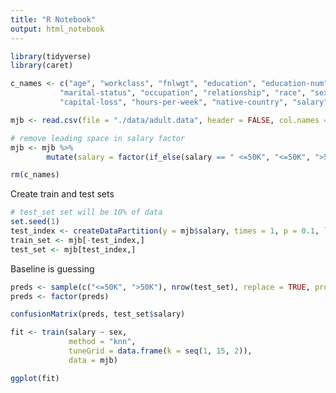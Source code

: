 ```yaml
---
title: "R Notebook"
output: html_notebook
---
```


```r

library(tidyverse)
library(caret)

c_names <- c("age", "workclass", "fnlwgt", "education", "education-num",
           "marital-status", "occupation", "relationship", "race", "sex", "capital-gain",
           "capital-loss", "hours-per-week", "native-country", "salary")

mjb <- read.csv(file = "./data/adult.data", header = FALSE, col.names = c_names)

# remove leading space in salary factor
mjb <- mjb %>% 
        mutate(salary = factor(if_else(salary == " <=50K", "<=50K", ">50K")))

rm(c_names)

```

Create train and test sets
```r

# test_set set will be 10% of data
set.seed(1)
test_index <- createDataPartition(y = mjb$salary, times = 1, p = 0.1, list = FALSE)
train_set <- mjb[-test_index,]
test_set <- mjb[test_index,]


```


Baseline is guessing
```r

preds <- sample(c("<=50K", ">50K"), nrow(test_set), replace = TRUE, prob = c(0.5, 0.5))
preds <- factor(preds)

confusionMatrix(preds, test_set$salary)


```


```r

fit <- train(salary ~ sex,  
             method = "knn", 
             tuneGrid = data.frame(k = seq(1, 15, 2)), 
             data = mjb)

ggplot(fit)

```

